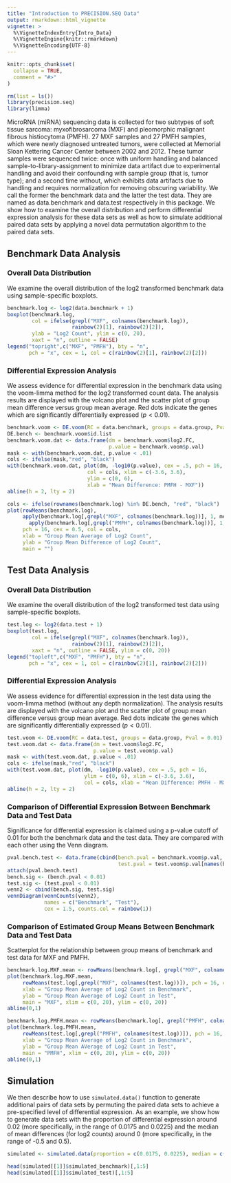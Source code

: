 ---
title: "Introduction to PRECISION.SEQ Data"
output: rmarkdown::html_vignette
vignette: >
  %\VignetteIndexEntry{Intro_Data}
  %\VignetteEngine{knitr::rmarkdown}
  %\VignetteEncoding{UTF-8}
---

```{r include = FALSE}
knitr::opts_chunk$set(
  collapse = TRUE,
  comment = "#>"
)
```

```{r setup, warning = FALSE, message = FALSE}
rm(list = ls())
library(precision.seq)
library(limma)
```

MicroRNA (miRNA) sequencing data is collected for two subtypes of soft tissue sarcoma: myxofibrosarcoma (MXF) and pleomorphic malignant fibrous histiocytoma (PMFH). 27 MXF samples and 27 PMFH samples, which were newly diagnosed untreated tumors, were collected at Memorial Sloan Kettering Cancer Center between 2002 and 2012. These tumor samples were sequenced twice: once with uniform handling and balanced sample-to-library-assignment to minimize data artifact due to experimental handling and avoid their confounding with sample group (that is, tumor type); and a second time without, which exhibits data artifacts due to handling and requires normalization for removing obscuring variability. We call the former the benchmark data and the latter the test data. They are named as data.benchmark and data.test respectively in this package. We show how to examine the overall distribution and perform differential expression analysis for these data sets as well as how to simulate additional paired data sets by applying a novel data permutation algorithm to the paired data sets.


## Benchmark Data Analysis
### Overall Data Distribution
We examine the overall distribution of the log2 transformed benchmark data using sample-specific boxplots.
```{r warning = FALSE, message = FALSE}
benchmark.log <- log2(data.benchmark + 1)
boxplot(benchmark.log, 
        col = ifelse(grepl("MXF", colnames(benchmark.log)),
                     rainbow(2)[1], rainbow(2)[2]),
        ylab = "Log2 Count", ylim = c(0, 20),
        xaxt = "n", outline = FALSE)
legend("topright",c("MXF", "PMFH"), bty = "n",
       pch = "x", cex = 1, col = c(rainbow(2)[1], rainbow(2)[2]))
```  

### Differential Expression Analysis
We assess evidence for differential expression in the benchmark data using the voom-limma method for the log2 transformed count data. The analysis results are displayed with the volcano plot and the scatter plot of group mean difference versus group mean average. Red dots indicate the genes which are significantly differentially expressed ($p < 0.01$).
```{r warning=FALSE, message=FALSE}
benchmark.voom <- DE.voom(RC = data.benchmark, groups = data.group, Pval = 0.01)
DE.bench <- benchmark.voom$id.list
benchmark.voom.dat <- data.frame(dm = benchmark.voom$log2.FC,
                                 p.value = benchmark.voom$p.val)
mask <- with(benchmark.voom.dat, p.value < .01)
cols <- ifelse(mask,"red", "black")
with(benchmark.voom.dat, plot(dm, -log10(p.value), cex = .5, pch = 16,
                          col = cols, xlim = c(-3.6, 3.6),
                          ylim = c(0, 6),
                          xlab = "Mean Difference: PMFH - MXF"))
abline(h = 2, lty = 2)

cols <- ifelse(rownames(benchmark.log) %in% DE.bench, "red", "black")
plot(rowMeans(benchmark.log),
     apply(benchmark.log[,grepl("MXF", colnames(benchmark.log))], 1, mean) -
       apply(benchmark.log[,grepl("PMFH", colnames(benchmark.log))], 1, mean),
     pch = 16, cex = 0.5, col = cols,
     xlab = "Group Mean Average of Log2 Count", 
     ylab = "Group Mean Difference of Log2 Count",
     main = "")
```  


## Test Data Analysis
### Overall Data Distribution
We examine the overall distribution of the log2 transformed test data using sample-specific boxplots.
```{r warning = FALSE, message = FALSE}
test.log <- log2(data.test + 1)
boxplot(test.log, 
        col = ifelse(grepl("MXF", colnames(benchmark.log)),
                     rainbow(2)[1], rainbow(2)[2]),
        xaxt = "n", outline = FALSE, ylim = c(0, 20))
legend("topleft",c("MXF", "PMFH"), bty = "n",
       pch = "x", cex = 1, col = c(rainbow(2)[1], rainbow(2)[2]))
```

### Differential Expression Analysis
We assess evidence for differential expression in the test data using the voom-limma method (without any depth normalization). The analysis results are displayed with the volcano plot and the scatter plot of group mean difference versus group mean average. Red dots indicate the genes which are significantly differentially expressed ($p < 0.01$).
```{r warning=FALSE, message=FALSE}
test.voom <- DE.voom(RC = data.test, groups = data.group, Pval = 0.01)
test.voom.dat <- data.frame(dm = test.voom$log2.FC,
                            p.value = test.voom$p.val)
mask <- with(test.voom.dat, p.value < .01)
cols <- ifelse(mask,"red", "black")
with(test.voom.dat, plot(dm, -log10(p.value), cex = .5, pch = 16,
                         ylim = c(0, 6), xlim = c(-3.6, 3.6),
                         col = cols, xlab = "Mean Difference: PMFH - MXF"))
abline(h = 2, lty = 2)
```

### Comparison of Differential Expression Between Benchmark Data and Test Data
Significance for differential expression is claimed using a p-value cutoff of 0.01 for both the benchmark data and the test data. They are compared with each other using the Venn diagram.
```{r warning=FALSE, message=FALSE}
pval.bench.test <- data.frame(cbind(bench.pval = benchmark.voom$p.val, 
                                    test.pval = test.voom$p.val[names(benchmark.voom$p.val)]))
attach(pval.bench.test)
bench.sig <- (bench.pval < 0.01)
test.sig <- (test.pval < 0.01)
venn2 <- cbind(bench.sig, test.sig)
vennDiagram(vennCounts(venn2), 
            names = c("Benchmark", "Test"), 
            cex = 1.5, counts.col = rainbow(1))
```

### Comparison of Estimated Group Means Between Benchmark Data and Test Data
Scatterplot for the relationship between group means of benchmark and test data for MXF and PMFH.
```{r warning=FALSE, message=FALSE}
benchmark.log.MXF.mean <- rowMeans(benchmark.log[, grepl("MXF", colnames(benchmark.log))])
plot(benchmark.log.MXF.mean,
     rowMeans(test.log[,grepl("MXF", colnames(test.log))]), pch = 16, cex = 0.5,
     xlab = "Group Mean Average of Log2 Count in Benchmark", 
     ylab = "Group Mean Average of Log2 Count in Test",
     main = "MXF", xlim = c(0, 20), ylim = c(0, 20))
abline(0,1)

benchmark.log.PMFH.mean <- rowMeans(benchmark.log[, grepl("PMFH", colnames(benchmark.log))])
plot(benchmark.log.PMFH.mean,
     rowMeans(test.log[,grepl("PMFH", colnames(test.log))]), pch = 16, cex = 0.5,
     xlab = "Group Mean Average of Log2 Count in Benchmark", 
     ylab = "Group Mean AVerage of Log2 Count in Test",
     main = "PMFH", xlim = c(0, 20), ylim = c(0, 20))
abline(0,1)
```


## Simulation
We then describe how to use `simulated.data()` function to generate additional pairs of data sets by permuting the paired data sets to achieve a pre-specified level of differential expression. As an example, we show how to generate data sets with the proportion of differential expression around 0.02 (more specifically, in the range of 0.0175 and 0.0225) and the median of mean differences (for log2 counts) around 0 (more specifically, in the range of -0.5 and 0.5).
```{r warning=FALSE, message=FALSE}
simulated <- simulated.data(proportion = c(0.0175, 0.0225), median = c(-0.5, 0.5), numsets = 100)

head(simulated[[1]]$simulated_benchmark)[,1:5]
head(simulated[[1]]$simulated_test)[,1:5]
```
